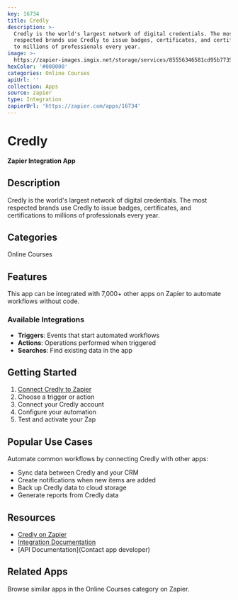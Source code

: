 ```yaml
---
key: 16734
title: Credly
description: >-
  Credly is the world's largest network of digital credentials. The most
  respected brands use Credly to issue badges, certificates, and certifications
  to millions of professionals every year.
image: >-
  https://zapier-images.imgix.net/storage/services/85556346581cd95b77356c1465c62939.png?auto=format%2Ccompress&ixlib=python-3.0.0&q=50
hexColor: '#000000'
categories: Online Courses
apiUrl: ''
collection: Apps
source: zapier
type: Integration
zapierUrl: 'https://zapier.com/apps/16734'
---
```

# Credly

**Zapier Integration App**

## Description

Credly is the world's largest network of digital credentials. The most respected brands use Credly to issue badges, certificates, and certifications to millions of professionals every year.

## Categories

Online Courses

## Features

This app can be integrated with 7,000+ other apps on Zapier to automate workflows without code.

### Available Integrations

- **Triggers**: Events that start automated workflows
- **Actions**: Operations performed when triggered
- **Searches**: Find existing data in the app

## Getting Started

1. [Connect Credly to Zapier](https://zapier.com/apps/16734)
2. Choose a trigger or action
3. Connect your Credly account
4. Configure your automation
5. Test and activate your Zap

## Popular Use Cases

Automate common workflows by connecting Credly with other apps:

- Sync data between Credly and your CRM
- Create notifications when new items are added
- Back up Credly data to cloud storage
- Generate reports from Credly data

## Resources

- [Credly on Zapier](https://zapier.com/apps/16734)
- [Integration Documentation](https://zapier.com/apps/16734/integrations)
- [API Documentation](Contact app developer)

## Related Apps

Browse similar apps in the Online Courses category on Zapier.
